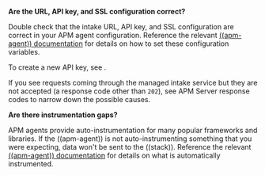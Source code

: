 
**Are the URL, API key, and SSL configuration correct?**

Double check that the intake URL, API key, and SSL configuration are correct in your APM agent configuration.
Reference the relevant [((apm-agent)) documentation](((apm-agents-ref))/index.html) for details on how to set these configuration variables.

To create a new API key, see <DocLink id="serverlessObservabilityApmKeepDataSecure" section="create-a-new-api-key" text="Create a new API key" />.

If you see requests coming through the managed intake service but they are not accepted (a response code other than `202`),
see <DocLink id="serverlessObservabilityApmTroubleshooting" section="common-repsonse-codes">APM Server response codes</DocLink> to narrow down the possible causes.

**Are there instrumentation gaps?**

APM agents provide auto-instrumentation for many popular frameworks and libraries.
If the ((apm-agent)) is not auto-instrumenting something that you were expecting, data won't be sent to the ((stack)).
Reference the relevant [((apm-agent)) documentation](((apm-agents-ref))/index.html) for details on what is automatically instrumented.